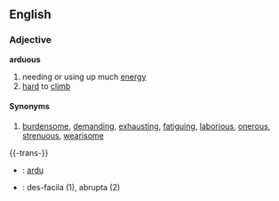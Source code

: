 ==English==
===Adjective===
'''arduous'''
# needing or using up much [[energy]]
# [[hard]] to [[climb]]
====Synonyms====
# [[burdensome]], [[demand]]ing, [[exhaust]]ing, [[fatigue|fatiguing]], [[laborious]], [[onerous]], [[strenuous]], [[wearisome]]


{{-trans-}}

* {{fr}} : [[ardu]]
* {{io}} : des-facila (1), abrupta (2)